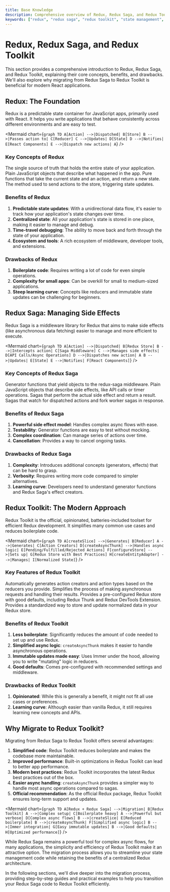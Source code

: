 ```yaml
---
title: Base Knowledge
description: Comprehensive overview of Redux, Redux Saga, and Redux Toolkit, including their benefits, drawbacks, and reasons for migration.
keywords: ["redux", "redux saga", "redux toolkit", "state management", "react"]
---
```


# Redux, Redux Saga, and Redux Toolkit

This section provides a comprehensive introduction to Redux, Redux Saga, and Redux Toolkit, explaining their core concepts, benefits, and drawbacks. We'll also explore why migrating from Redux Saga to Redux Toolkit is beneficial for modern React applications.

## Redux: The Foundation

Redux is a predictable state container for JavaScript apps, primarily used with React. It helps you write applications that behave consistently across different environments and are easy to test.

<Mermaid chart={`
graph TD
    A[Action] -->|Dispatched| B[Store]
    B -->|Passes action to| C[Reducer]
    C -->|Updates| D[State]
    D -->|Notifies| E[React Components]
    E -->|Dispatch new actions| A
`} />

### Key Concepts of Redux

<Step>
  <StepItem title="Store">
    The single source of truth that holds the entire state of your application.
  </StepItem>
  <StepItem title="Actions">
    Plain JavaScript objects that describe what happened in the app.
  </StepItem>
  <StepItem title="Reducers">
    Pure functions that take the current state and an action, and return a new state.
  </StepItem>
  <StepItem title="Dispatch">
    The method used to send actions to the store, triggering state updates.
  </StepItem>
</Step>

### Benefits of Redux

1. **Predictable state updates**: With a unidirectional data flow, it's easier to track how your application's state changes over time.
2. **Centralized state**: All your application's state is stored in one place, making it easier to manage and debug.
3. **Time-travel debugging**: The ability to move back and forth through the state of your application.
4. **Ecosystem and tools**: A rich ecosystem of middleware, developer tools, and extensions.

### Drawbacks of Redux

1. **Boilerplate code**: Requires writing a lot of code for even simple operations.
2. **Complexity for small apps**: Can be overkill for small to medium-sized applications.
3. **Steep learning curve**: Concepts like reducers and immutable state updates can be challenging for beginners.

## Redux Saga: Managing Side Effects

Redux Saga is a middleware library for Redux that aims to make side effects (like asynchronous data fetching) easier to manage and more efficient to execute.

<Mermaid chart={`
graph TD
    A[Action] -->|Dispatched| B[Redux Store]
    B -->|Intercepts action| C[Saga Middleware]
    C -->|Manages side effects| D[API Calls/Async Operations]
    D -->|Dispatches new action| A
    B -->|Updates| E[State]
    E -->|Notifies| F[React Components]
`} />

### Key Concepts of Redux Saga

<Step>
  <StepItem title="Sagas">
    Generator functions that yield objects to the redux-saga middleware.
  </StepItem>
  <StepItem title="Effects">
    Plain JavaScript objects that describe side effects, like API calls or timer operations.
  </StepItem>
  <StepItem title="Workers">
    Sagas that perform the actual side effect and return a result.
  </StepItem>
  <StepItem title="Watchers">
    Sagas that watch for dispatched actions and fork worker sagas in response.
  </StepItem>
</Step>

### Benefits of Redux Saga

1. **Powerful side effect model**: Handles complex async flows with ease.
2. **Testability**: Generator functions are easy to test without mocking.
3. **Complex coordination**: Can manage series of actions over time.
4. **Cancellation**: Provides a way to cancel ongoing tasks.

### Drawbacks of Redux Saga

1. **Complexity**: Introduces additional concepts (generators, effects) that can be hard to grasp.
2. **Verbosity**: Requires writing more code compared to simpler alternatives.
3. **Learning curve**: Developers need to understand generator functions and Redux Saga's effect creators.

## Redux Toolkit: The Modern Approach

Redux Toolkit is the official, opinionated, batteries-included toolset for efficient Redux development. It simplifies many common use cases and reduces boilerplate code.

<Mermaid chart={`
graph TD
    A[createSlice] -->|Generates| B[Reducer]
    A -->|Generates| C[Action Creators]
    D[createAsyncThunk] -->|Handles async logic| E[Pending/Fulfilled/Rejected Actions]
    F[configureStore] -->|Sets up| G[Redux Store with Best Practices]
    H[createEntityAdapter] -->|Manages| I[Normalized State]
`} />

### Key Features of Redux Toolkit

<Step>
  <StepItem title="createSlice">
    Automatically generates action creators and action types based on the reducers you provide.
  </StepItem>
  <StepItem title="createAsyncThunk">
    Simplifies the process of making asynchronous requests and handling their results.
  </StepItem>
  <StepItem title="configureStore">
    Provides a pre-configured Redux store with good defaults, including Redux Thunk and Redux DevTools Extension.
  </StepItem>
  <StepItem title="createEntityAdapter">
    Provides a standardized way to store and update normalized data in your Redux store.
  </StepItem>
</Step>

### Benefits of Redux Toolkit

1. **Less boilerplate**: Significantly reduces the amount of code needed to set up and use Redux.
2. **Simplified async logic**: `createAsyncThunk` makes it easier to handle asynchronous operations.
3. **Immutable updates made easy**: Uses Immer under the hood, allowing you to write "mutating" logic in reducers.
4. **Good defaults**: Comes pre-configured with recommended settings and middleware.

### Drawbacks of Redux Toolkit

1. **Opinionated**: While this is generally a benefit, it might not fit all use cases or preferences.
2. **Learning curve**: Although easier than vanilla Redux, it still requires learning new concepts and APIs.

## Why Migrate to Redux Toolkit?

Migrating from Redux Saga to Redux Toolkit offers several advantages:

1. **Simplified code**: Redux Toolkit reduces boilerplate and makes the codebase more maintainable.
2. **Improved performance**: Built-in optimizations in Redux Toolkit can lead to better app performance.
3. **Modern best practices**: Redux Toolkit incorporates the latest Redux best practices out of the box.
4. **Easier async handling**: `createAsyncThunk` provides a simpler way to handle most async operations compared to sagas.
5. **Official recommendation**: As the official Redux package, Redux Toolkit ensures long-term support and updates.

<Mermaid chart={`
graph TD
    A[Redux + Redux Saga] -->|Migration| B[Redux Toolkit]
    A -->|Complex setup| C[Boilerplate heavy]
    A -->|Powerful but verbose| D[Complex async flows]
    B -->|createSlice| E[Reduced boilerplate]
    B -->|createAsyncThunk| F[Simplified async logic]
    B -->|Immer integration| G[Easy immutable updates]
    B -->|Good defaults| H[Optimized performance]
`} />

While Redux Saga remains a powerful tool for complex async flows, for many applications, the simplicity and efficiency of Redux Toolkit make it an attractive option. The migration process allows you to streamline your state management code while retaining the benefits of a centralized Redux architecture.

In the following sections, we'll dive deeper into the migration process, providing step-by-step guides and practical examples to help you transition your Redux Saga code to Redux Toolkit efficiently.
